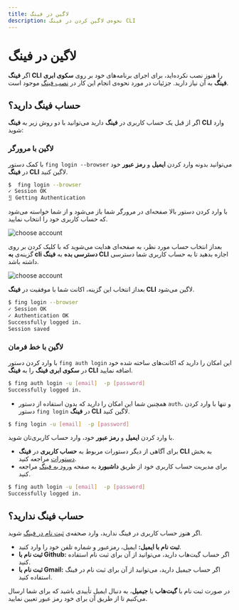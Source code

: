 ```yaml
---
title: لاگین در فینگ
description: نحوه‌ی لاگین کردن در فینگ CLI
---
```


# لاگین در فینگ

اگر **فینگ CLI** را هنوز نصب نکرده‌اید، برای اجرای برنامه‌های خود بر روی **سکوی ابری فینگ** به آن نیاز دارید. جزئیات در مورد نحوه‌ی انجام این کار در [نصب فینگ](/quickstart/installation) موجود است.

## حساب فینگ دارید؟

اگر از قبل یک حساب کاربری در **فینگ** دارید می‌توانید با دو روش زیر به **فینگ CLI** وارد شوید:

### لاگین با مرورگر

با کمک دستور `fing login --browser` می‌توانید بدونه وارد کردن **ایمیل** و **رمز عبور** خود در **فینگ ‌CLI** لاگین کنید.

```bash
$  fing login --browser
✓ Session OK
⣻ Getting Authentication
```

با وارد کردن دستور بالا صفحه‌ای در مرورگر شما باز می‌شود و از شما خواسته می‌شود که حساب کاربری خود را انتخاب نمایید.

![choose account](/images/cli-browser-choose-account.jpg)

بعداز انتخاب حساب مورد نظر، به صفحه‌ای هدایت می‌شوید که با کلیک کردن بر روی گزینه‌ی **به cli دسترسی بده** به **فینگ CLI** اجازه بدهید تا به حساب کاربری شما دسترسی داشته باشد.

![choose account](/images/cli-browser-access.jpg)

بعداز انتخاب این گزینه، اکانت شما با موفقیت در **فینگ‌ CLI** لاگین می‌شود.

```bash
$ fing login --browser
✓ Session OK
✓ Authentication OK
Successfully logged in.
Session saved
```

### لاگین با خط فرمان

با وارد کردن دستور `fing auth login` این امکان را دارید که اکانت‌‌‌های ساخته شده خود در **سکوی ابری فینگ** را به **فینگ CLI** اضافه نمایید.

```bash
$ fing auth login -u [email]  -p [password]
Successfully logged in.
```

- همچنین شما این امکان را دارید که بدون استفاده از دستور `auth`، و تنها با وارد کردن دستور `fing login` در **فینگ CLI** لاگین کنید.

```bash
$ fing login -u [email]  -p [password]
```

با وارد کردن **ایمیل** و **رمز عبور** خود، وارد حساب کاربری‌تان شوید.

- برای آگاهی از دیگر دستورات مربوط به **حساب کاربری** در **فینگ CLI** به بخش [دستورات](/references/commands) مراجعه کنید.
- برای مدیریت حساب کاربری خود از طریق **داشبورد** به صفحه [ورود به فینگ](https://cloud.fing.ir/login) مراجعه کنید.


```bash
$ fing auth login -u [email]  -p [password]
Successfully logged in.
```

## حساب فینگ ندارید؟

اگر هنوز حساب کاربری در فینگ ندارید، وارد صحفه‌ی [ثبت نام در فینگ](https://cloud.fing.ir/register) شوید.

- **ثبت نام با ایمیل:** ایمیل، رمزعبور و شماره تلفن خود را وارد کنید.
- **ثبت نام با Github:** اگر حساب گیت‌هاب دارید، می‌توانید از آن برای ثبت نام استفاده کنید.
- **ثبت نام با Gmail:** اگر حساب جیمیل دارید، می‌توانید از آن برای ثبت نام در فینگ استفاده کنید.

در صورت ثبت نام با **گیت‌هاب** یا **جیمیل**، به دنبال ایمیل تأییدی باشید که برای شما ارسال می‌کنیم تا از طریق آن برای خود رمز عبور تعیین نمایید.
